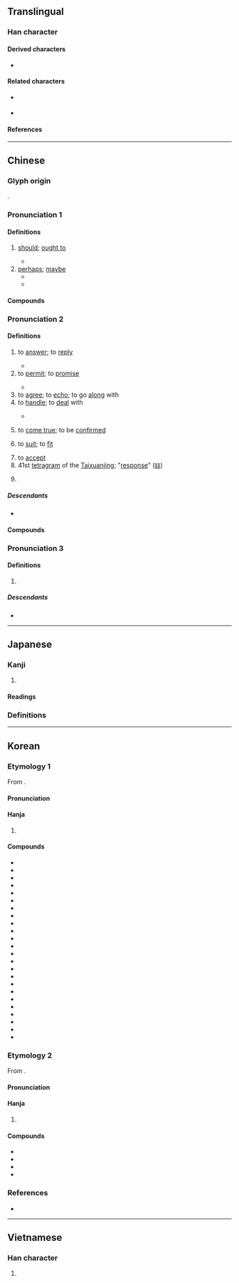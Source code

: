 {{also|应|応}}
{{character info}}
==Translingual==
{{Han simplified forms|應|応|应}}

===Han character===
{{Han char|rn=61|rad=心|as=13|sn=16|four=00231|canj=IOGP,IGP|ids=⿸䧹心}}

====Derived characters====
* {{l|mul|[[㒣]], [[𡄖]], [[𡾶]], [[㣹]], [[𪯂]], [[㶐]], [[𭺓]], [[𥌾]], [[𥗡]], [[𧕄]], [[軈]], [[𮫪]], [[𪈠]], [[𧃽]]}}

====Related characters====
* {{l|mul|応}} {{q|Japanese [[shinjitai]]}}
* {{l|mul|应}} {{q|[[Simplified Chinese]]}}

====References====
{{Han ref|kx=0405.210|dkj=11330|dj=0746.020|hdz=42359.030|uh=61C9}}

----

==Chinese==
{{zh-forms|s=应|alt=譍,噟,応,𢈀,𢇭,𠩍,𤻮,𧭭,𡄖}}

===Glyph origin===
{{Han etym}}
{{Han compound|䧹|心|c1=p|c2=s|t2=heart|ls=psc}}.

===Pronunciation 1===
{{zh-pron
|m=yīng
|ma=Zh-ying.ogg
|m-s=
|c=jing1
|c-t=
|g=
|h=pfs=yin
|j=
|mb=e̿ng
|md=ĭng
|mn=eng/èng
|mn-t=êng3/ing3
|mn-t_note=êng3 - literary; ing3 - vernacular
|w=1in
|x=
|dial=1
|mc=1
|oc=1,1
|cat=v,pn
}}
{{zh-attn-split}}

====Definitions====
{{zh-hanzi}}

# [[should]]; [[ought to]]
#: {{zh-x|應{yīng}得|due; well deserved}}
#: {{zh-x|理應{yīng} 如此|it should be this way}}
#: {{zh-x|如 遇 此 類 情況，應{yīng} 予以 拒絕。|If you encounter this type of situation, you should reject it.}}
#* {{zh-x|文王 既 勤 止，我 應{yīng} 受 之。|King Wen laboured earnestly; Right is it we '''should''' have received [the kingdom].|ref=Shijing}}
# [[perhaps]]; [[maybe]]
#* {{zh-x|秋 來 應{yīng} 瘦 盡，偏 自 著[着] 腰身。||ref={{w|Northern and Southern Dynasties}}, Xu Ling (徐陵)}}
#* {{zh-x|此 曲{qǔ} 祇[只] 應{yīng} 天上 有，人間 能 得 幾 回 聞？|This tune is '''perhaps''' only present in Heaven; how many times can you hear this in the human world?|ref={{w|Tang Dynasty}}, Du Fu}}

====Compounds====
{{zh-der|fold=1|一應|一應俱全|不應|便應|大不應是|應付|應付帳款|應付票據|應分|應屆|應收帳款|應收帳款週轉率|應收票據|應有盡有|應用|應當|應繼分|應該|應選|應須|理應|相應|罪有應得|該應|道得應得|鰷魚溝水活，應笑北溟鯤|應山|應聲}}

===Pronunciation 2===
{{zh-pron
|m=yìng
|m-s=
|c=jing3
|c-t=
|g=
|h=pfs=en/yin/yín
|h_note=en - colloquial ("to reply"); yin - literary ("to agree, to handle"); yín - colloquial ("to promise")
|j=
|mb=
|md=éng
|mn=ìn/èng/eng
|mn_note=ìn - vernacular; èng - literary; eng - surname
|mn-t=êng3
|w=2in
|x=
|dial=2
|mc=2
|oc=n,2
|ma=
|cat=v
}}

====Definitions====
{{zh-hanzi}}

# to [[answer]]; to [[reply]]
#: {{zh-x|回應|to respond}}
#* {{zh-x|老子 漠然 不 應。|Laozi looked indifferent, and gave him no answer.|ref=Zhuangzi}}
# to [[permit]]; to [[promise]]
#: {{zh-x|有求必應|to grant whatever is requested}}
#* {{zh-x|^穆巴拉克 總統 歡迎 並 感謝 ^江 ^澤-民 主席 應 他 的 邀請 來到 ^亞歷山大 與 他 會晤。||ref={{cite-journal|zh|author={{lang|zh|孟宇红}}|author2={{lang|zh|朱梦魁}}|date=18 Apr 2000|newspaper={{w|People's Daily}}|page=6|title={{lang|zh|江泽民主席会见穆巴拉克总统}}}}}}
# to [[agree]]; to [[echo]]; to go [[along]] with
# to [[handle]]; to [[deal]] with
#: {{zh-x|應急|to deal with an emergency}}
#* {{zh-x|樞 始 得 其 環中，以 應 無窮。|As soon as one finds this pivot, he stands in the centre of the ring (of thought), where he can respond without end to the changing views.|ref=Zhuangzi}}
# {{lb|zh|of [[word]]s, etc.}} to [[come true]]; to be [[confirmed]]
#: {{zh-x|應驗|to be confirmed}}
# to [[suit]]; to [[fit]]
#: {{zh-x|應時|seasonable}}
# to [[accept]]
# 41st [[tetragram]] of the [[Taixuanjing]]; "[[response]]" ([[𝌮]])
# {{zh-div|縣}} {{place|zh|t=[[Ying]] County|county|prefecture-level city/Shuozhou|province/Shanxi|c/China}}

=====Descendants=====
{{CJKV||j=応|おう}}
* {{desc|bor=1|en|Ying}}

====Compounds====
{{zh-der|一呼百應|上朝取應|不可逆反應|不應|不良適應|中和反應|乘機應變|互感應|侍應生|供不應求|供應|供應|供應商|倒鐘擺效應|光位反應|光反應|光效應藝術|光電效應|內應|八方呼應|其應若響|凝結反應|制約反應|刺激反應論|前呼後應|包晶反應|包析反應|化學反應|博文反應系列|反應|取應|叩應|叫天天不應，叫地地不靈|可逆反應|同聲相應|吸熱反應|呼應|噭應|回應|因應|因應措施|因果報應|國際百科資料供應業務|城市熱效應|報應|報應不爽|報應刑|壓水式反應器|壓電效應|外合裡應|大蒜效應|天人感應|天理報應|太上感應篇|宋應星|定應|寶應|寶應縣|對應|山崩鐘應|平衡反應|得心應手|得手應心|心不應口|心手相應|心電感應|快滋生反應器|愛迪生效應|感應|慨然應允|應世|應乎人心|應付|應付自如|應付裕如|應允|應典|應制|應力|應募|應卯|應卯吃糧|應口|應召|應召女郎|應召站|應名|應名兒|應名點卯|應命|應和|應嘴應舌|應圖受籙|應天受命|應天府|應天從人|應天從民|應天從物|應天承運|應天書院|應天順人|應天順時|應天順民|應對|應對不窮|應對如流|應山縣|應市|應弦飲羽|應徵|應徵信|應急|應感|應戰|應手|應承|應捕|應接|應接不暇|應接如響|應援|應敵|應昂|應昌期圍棋教育基金會|應時|應時當令|應時而生|應景|應機權變|應機立斷|應權通變|應物|應物斯感|應物現形|應瑒|應璩|應用|應用套裝軟體|應用心理學|應用數學|應用文|應用科學|應用程式|應用語言學|應用軟體|應答|應答如流|應答如響|應籙受圖|應考|應聘|應聲|應聲而倒|應聲蟲|應舉|應規蹈矩|應訊|應許|應診|應詔|應試|應諾|應變|應變無方|應變隨機|應運|應運而出|應運而生|應運而起|應邀|應酬|應酬話|應鐘|應門|應際而生|應驗|應龍|承應|接應|接應不暇|支應|放熱反應|效應|救應|料應|暗反應|暗順應|月暈效應|有求必應|有求斯應|望風響應|東鳴西應|枹鼓相應|核反應|核反應器|核子反應|核子反應爐|機應|此發彼應|沸水式反應器|溫室效應|滿口應允|滿口應承|滿口答應|滿應滿許|照應|熱島效應|熱核反應|王應麟|瑞應|皮內反應法|相應|相應不理|磁感應|視覺適應|窮於應付|符應|答應|答應不迭|策應|結尾應酬語|線上叩應|聞風響應|聲叫聲應|聲應氣求|聲求氣應|肆應|臨機應變|自感應|虛應故事|表裡相應|裡應外合|言不應點|輕水反應器|輕水式反應器|輸贏無定，報應分明|連鎖反應|週末效應|過敏性反應|遙相應和|適應|還原反應|酬應|重水式反應器|銅山西崩，洛鐘東應|鏈鎖反應|防衛性反應|隨機應變|靈應|靜電感應|韋應物|響應|順人應天|順天應人|順天應時|順應|順應民心|順應潮流|領先反應法則|顯應|顯色反應|風從響應|首尾相應|高雄應用科技大學|點頭答應|黿鳴鱉應|應城}}

===Pronunciation 3===
{{zh-wp|zh:應姓|yue:應氏|nan:Eng (sim-pêng)|en:Yīng}}
{{zh-pron
|m=Yīng,Yìng,1nb=Mainland,2nb=Taiwan
|dial=n
|cat=pn
}}

====Definitions====
{{zh-hanzi}}

# {{surname|zh}}

=====Descendants=====
* {{desc|bor=1|en|Ying}}

{{zh-cat|Intermediate|Elementary}}

----

==Japanese==
{{ja-kanji forms|応|應}}

===Kanji===
{{ja-kanji|grade=|rs=心13|shin=応}}

# {{ja-kyujitai spelling of|応}}

====Readings====
{{ja-readings
|goon=おう<おう
|kanon=よう<よう
|kun=こた-える<こた-へる, いら-える<いら-へる, あた-る, まさ-に
}}

===Definitions===
{{ja-kanjitab|yomi=goon|おう}}
{{ja-gv|応}}

----

==Korean==

===Etymology 1===
From {{der|ko|ltc|sort=응|-}} {{ltc-l|應|id=2}}.
{{hanja-ety
|dk={{hanja-dongguk|ᅙᅳᇰ〮|qúng}}
|m={{hanja-sinjeung|응|ung}}
|mh=[[대답|ᄃᆡ답]] 응
}}

====Pronunciation====
{{ko-hanja-pron|응|l=y}}

====Hanja====
{{ko-hanja-search}}
{{ko-hanja|응하다|응할|응}}

# {{hanja form of|응|to [[answer#Verb|answer]]; to [[respond]]}}

====Compounds====
{{der-top3|Compounds}}
* {{ko-l|대응|對應}}
* {{ko-l|반응|反應}}
* {{ko-l|부응|副應}}
* {{ko-l|향응|響應}}
* {{ko-l|상응|相應}}
* {{ko-l|순응|順應}}
* {{ko-l|적응|適應}}
* {{ko-l|호응|呼應}}
* {{ko-l|감응|感應}}
* {{ko-l|불응|不應}}
* {{ko-l|응답|應答}}
* {{ko-l|응시|應試}}
* {{ko-l|응원|應援}}
* {{ko-l|응용|應用}}
* {{ko-l|응보|應報}}
* {{ko-l|응급|應急}}
* {{ko-l|응접|應接}}
* {{ko-l|응모|應募}}
* {{ko-l|응소|應召}}
* {{ko-l|응수|應酬}}
* {{ko-l|책응|策應}}
* {{ko-l|응대|應對}}
* {{ko-l|보응|報應}}
* {{ko-l|내응|內應}}
{{der-bottom}}

===Etymology 2===
From {{der|ko|ltc|sort=응|-}} {{ltc-l|應|id=1}}.
{{hanja-ety
|dk={{hanja-dongguk|ᅙᅳᇰ|qung}}
|m={{hanja-sinjeung|응|ung}}
|mh=[[일뎡]] 응<ref>平聲</ref>
|ref=<references/>
}}

====Pronunciation====
{{ko-hanja-pron|응|l=y}}

====Hanja====
{{ko-hanja|[[응당]]([[應當]])|응}}

# {{hanja form of|응|[[should]]; [[ought to]]}}

====Compounds====
{{der-top|Compounds}}
* {{m|ko|응당(應當)}}
* {{m|ko|응분(應分)}}
* {{m|ko|응연(應然)}}
* {{m|ko|응득(應得)}}
{{der-bottom}}

===References===
* {{R:hanjadoc|3714}}

----

==Vietnamese==

===Han character===
{{vi-readings|reading=ứng, ưng, ừng|rs=心13}}

# {{rfdef|vi|sort=心13}}
